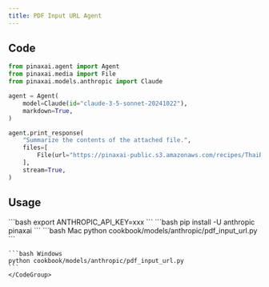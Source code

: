 ```yaml
---
title: PDF Input URL Agent
---
```


## Code

```python cookbook/models/anthropic/pdf_input_url.py
from pinaxai.agent import Agent
from pinaxai.media import File
from pinaxai.models.anthropic import Claude

agent = Agent(
    model=Claude(id="claude-3-5-sonnet-20241022"),
    markdown=True,
)

agent.print_response(
    "Summarize the contents of the attached file.",
    files=[
        File(url="https://pinaxai-public.s3.amazonaws.com/recipes/ThaiRecipes.pdf"),
    ],
    stream=True,
)
```

## Usage

<Steps>
  <Snippet file="create-venv-step.mdx" />

  <Step title="Set your API key">
    ```bash
    export ANTHROPIC_API_KEY=xxx 
    ```
  </Step>

  <Step title="Install libraries">
    ```bash
    pip install -U anthropic pinaxai
    ```
  </Step>

  <Step title="Run Agent">
    <CodeGroup>
    ```bash Mac
    python cookbook/models/anthropic/pdf_input_url.py
    ```

    ```bash Windows
    python cookbook/models/anthropic/pdf_input_url.py 
    ```
    </CodeGroup>
  </Step>
</Steps>